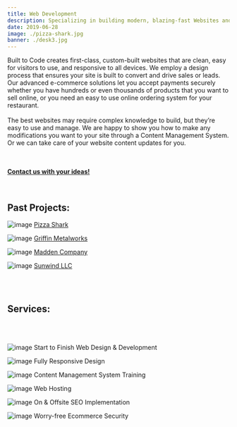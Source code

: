 ```yaml
---
title: Web Development
description: Specializing in building modern, blazing-fast Websites and Apps using the latest custom coded techniques
date: 2019-06-28
image: ./pizza-shark.jpg
banner: ./desk3.jpg
---
```

 
Built to Code creates first-class, custom-built websites that are clean, easy for visitors to use, and responsive to all devices. We employ a design process that ensures your site is built to convert and drive sales or leads. Our advanced e-commerce solutions let you accept payments securely whether you have hundreds or even thousands of products that you want to sell online, or you need an easy to use online ordering system for your restaurant.  
<br />
The best websites may require complex knowledge to build, but they’re easy to use and manage. We are happy to show you how to make any modifications you want to your site through a Content Management System. Or we can take care of your website content updates for you.  
<br />
<br /> 

[**Contact us with your ideas!**](/contact) 

<br />  


## Past Projects:

<Row>
<Col>

![image](./pizza-shark2.jpg)
[Pizza Shark](https://pleasantlakepizzashark.com/)
</Col>

<Col>

![image](./griffin-metalworks.jpg)
[Griffin Metalworks](https://griffinmetalworks.com/)
</Col>

</Row>

<Row>
<Col>

![image](./maddenco.jpg)
[Madden Company](https://maddencompany.biz/)
</Col>

<Col>

![image](./sunwind.png)
[Sunwind LLC](https://sunwindllc.com/)
</Col>

</Row>

<br/>
<br/>

## Services:

<br/>
<br/>

<Row>
<Col>

![image](./two-monitors.jpg)
Start to Finish Web Design & Development
</Col>
<Col>

![image](./responsive.jpeg)
Fully Responsive Design
</Col>
<Col>

![image](./computer-training.jpg)
Content Management System Training

</Col>
</Row>


<Row>
<Col>

![image](./server.jpg)
Web Hosting

</Col>
<Col>

![image](./seo.jpg)
On & Offsite SEO Implementation
</Col>

<Col>

![image](./internet-security.jpg)
Worry-free Ecommerce Security
</Col>


</Row>